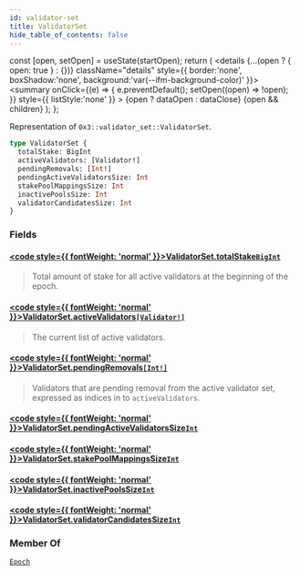 ```yaml
---
id: validator-set
title: ValidatorSet
hide_table_of_contents: false
---
```









  const [open, setOpen] = useState(startOpen);
  return (
    <details {...(open ? { open: true } : {})} className="details" style={{ border:'none', boxShadow:'none', background:'var(--ifm-background-color)' }}>
      <summary
        onClick={(e) => {
          e.preventDefault();
          setOpen((open) => !open);
        }}
        style={{ listStyle:'none' }}
      >
      {open ? dataOpen : dataClose}
      </summary>
      {open && children}
    </details>
  );
};








Representation of `0x3::validator_set::ValidatorSet`.


```graphql
type ValidatorSet {
  totalStake: BigInt
  activeValidators: [Validator!]
  pendingRemovals: [Int!]
  pendingActiveValidatorsSize: Int
  stakePoolMappingsSize: Int
  inactivePoolsSize: Int
  validatorCandidatesSize: Int
}
```




### Fields

#### [<code style={{ fontWeight: 'normal' }}>ValidatorSet.<b>totalStake</b></code>](#)<Bullet />[`BigInt`](/references/sui-api/graphql/reference/scalars/big-int) <Badge class="badge badge--secondary" text="scalar"/> 
> 
> 
> Total amount of stake for all active validators at the beginning of the epoch.
> 

#### [<code style={{ fontWeight: 'normal' }}>ValidatorSet.<b>activeValidators</b></code>](#)<Bullet />[`[Validator!]`](/references/sui-api/graphql/reference/objects/validator) <Badge class="badge badge--secondary" text="list"/> <Badge class="badge badge--secondary" text="object"/> 
> 
> 
> The current list of active validators.
> 

#### [<code style={{ fontWeight: 'normal' }}>ValidatorSet.<b>pendingRemovals</b></code>](#)<Bullet />[`[Int!]`](/references/sui-api/graphql/reference/scalars/int) <Badge class="badge badge--secondary" text="list"/> <Badge class="badge badge--secondary" text="scalar"/> 
> 
> 
> Validators that are pending removal from the active validator set, expressed as indices in
> to `activeValidators`.
> 

#### [<code style={{ fontWeight: 'normal' }}>ValidatorSet.<b>pendingActiveValidatorsSize</b></code>](#)<Bullet />[`Int`](/references/sui-api/graphql/reference/scalars/int) <Badge class="badge badge--secondary" text="scalar"/> 
> 
> 
> 
> 

#### [<code style={{ fontWeight: 'normal' }}>ValidatorSet.<b>stakePoolMappingsSize</b></code>](#)<Bullet />[`Int`](/references/sui-api/graphql/reference/scalars/int) <Badge class="badge badge--secondary" text="scalar"/> 
> 
> 
> 
> 

#### [<code style={{ fontWeight: 'normal' }}>ValidatorSet.<b>inactivePoolsSize</b></code>](#)<Bullet />[`Int`](/references/sui-api/graphql/reference/scalars/int) <Badge class="badge badge--secondary" text="scalar"/> 
> 
> 
> 
> 

#### [<code style={{ fontWeight: 'normal' }}>ValidatorSet.<b>validatorCandidatesSize</b></code>](#)<Bullet />[`Int`](/references/sui-api/graphql/reference/scalars/int) <Badge class="badge badge--secondary" text="scalar"/> 
> 
> 
> 
> 



### Member Of

[`Epoch`](/references/sui-api/graphql/reference/objects/epoch)  <Badge class="badge badge--secondary" text="object"/>

